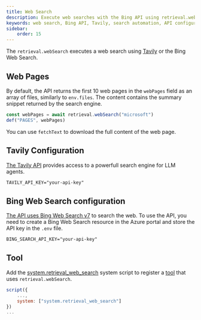 ```yaml
---
title: Web Search
description: Execute web searches with the Bing API using retrieval.webSearch in scripts.
keywords: web search, Bing API, Tavily, search automation, API configuration, search function
sidebar:
    order: 15
---
```


The `retrieval.webSearch` executes a web search using [Tavily](https://docs.tavily.com/) or the Bing Web Search.

## Web Pages

By default, the API returns the first 10 web pages in the `webPages` field
as an array of files, similarly to `env.files`. The content contains
the summary snippet returned by the search engine.

```js
const webPages = await retrieval.webSearch("microsoft")
def("PAGES", webPages)
```

You can use `fetchText` to download the full content of the web page.

## Tavily Configuration <a href="" id="tavily" />

The [Tavily API](https://docs.tavily.com/docs/rest-api/api-reference#endpoint-post-search)
provides access to a powerfull search engine for LLM agents.

```txt title=".env"
TAVILY_API_KEY="your-api-key"
```

## Bing Web Search configuration <a href="" id="bing" />

The API uses [Bing Web Search v7](https://learn.microsoft.com/en-us/bing/search-apis/bing-web-search/overview) to search the web. To use the API, you need to create a Bing Web Search resource in the Azure portal and store the API key in the `.env` file.

```txt title=".env"
BING_SEARCH_API_KEY="your-api-key"
```

## Tool

Add the [system.retrieval_web_search](https://github.com/microsoft/genaiscript/blob/main/packages/core/src/genaisrc/system.retrieval_web_search.genai.mjs) system script to register a [tool](/genaiscript/reference/scripts/tools) that uses `retrieval.webSearch`.

```js
script({
    ...,
    system: ["system.retrieval_web_search"]
})
...
```
